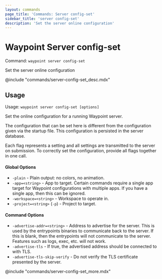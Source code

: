 ```yaml
---
layout: commands
page_title: 'Commands: Server config-set'
sidebar_title: 'server config-set'
description: 'Set the server online configuration'
---
```


# Waypoint Server config-set

Command: `waypoint server config-set`

Set the server online configuration

@include "commands/server-config-set_desc.mdx"

## Usage

Usage: `waypoint server config-set [options]`

Set the online configuration for a running Waypoint server.

The configuration that can be set here is different from the configuration
given via the startup file. This configuration is persisted in the server
database.

Each flag represents a setting and all settings are transmitted to the server
on submission. To correctly set the configuration, provide all flags
together in one call.

#### Global Options

- `-plain` - Plain output: no colors, no animation.
- `-app=<string>` - App to target. Certain commands require a single app target for Waypoint configurations with multiple apps. If you have a single app, then this can be ignored.
- `-workspace=<string>` - Workspace to operate in.
- `-project=<string>` (`-p`) - Project to target.

#### Command Options

- `-advertise-addr=<string>` - Address to advertise for the server. This is used by the entrypoints
  binaries to communicate back to the server. If this is blank, then
  the entrypoints will not communicate to the server. Features such as
  logs, exec, etc. will not work.
- `-advertise-tls` - If true, the advertised address should be connected to with TLS.
- `-advertise-tls-skip-verify` - Do not verify the TLS certificate presented by the server.

@include "commands/server-config-set_more.mdx"
